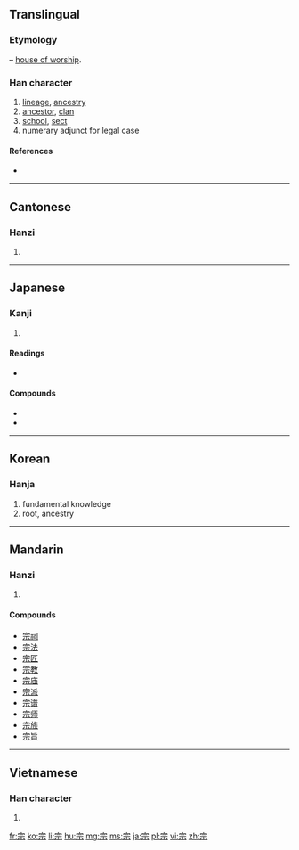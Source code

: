 ==Translingual==

===Etymology===
{{Han etyl}}
{{Han compound|宀|示|ls=ic|t1=house|t2=worship}} – [[house of worship]].

===Han character===
{{Han char|rn=40|rad=宀|as=05|sn=8|four=3090<sub>1</sub>|canj=十一一火 (JMMF)|ids=⿱[[宀]][[示]]}}

# [[lineage]], [[ancestry]]
# [[ancestor]], [[clan]]
# [[school]], [[sect]]
# numerary adjunct for legal case

====References====
* {{Han ref|kx=0283.140|dkj=07106|dj=0557.050|hdz=20917.110|uh=5B97|ud=23447|bh=A976|bd=43382}}

----

==Cantonese==

===Hanzi===
{{yue-hanzi|jyut=[[zung1]]|y=jung1}}

# {{defn|lang=yue|sort=宀05}}

----

==Japanese==

===Kanji===
{{ja-kanji|grade=6|rs=宀05}}

# {{defn|lang=ja|sort=宀05}}

====Readings====
* {{ja-readings|goon=[[そ]] (so)|kanon=[[そう]] (sō)|kanyoon=[[しゅう]] (shū)|kun=[[むね]] (mune), [[たっとぶ]] (tattobu)}}

====Compounds====
* {{term|宗派||religious [[sect]]|tr=しゅうは, shūha|sc=Jpan|lang=ja}}
* {{term|宗教||religion|tr=[[しゅうきょう]], [[shūkyō]]|lang=ja|sc=Jpan}}

----

==Korean==

===Hanja===
{{ko-hanja|hangeul=종|rv=jong|mr=chong}}

# fundamental knowledge
# root, ancestry
 
----

==Mandarin==

===Hanzi===
{{cmn-hanzi|pin=[[zōng]] ([[zong1]])|wg=tsung<sup>1</sup>}}

# {{defn|lang=cmn|sort=宀05}}

====Compounds====
* [[宗祠]]
* [[宗法]]
* [[宗匠]]
* [[宗教]]
* [[宗庙]]
* [[宗派]]
* [[宗谱]]
* [[宗师]]
* [[宗族]]
* [[宗旨]]

----

==Vietnamese==

===Han character===
{{vi-hantu|[[tông]], [[tong]], [[tôn]], [[tung]]|rs=宀05}}

# {{defn|lang=vi|sort=宀05}}

[[fr:宗]]
[[ko:宗]]
[[li:宗]]
[[hu:宗]]
[[mg:宗]]
[[ms:宗]]
[[ja:宗]]
[[pl:宗]]
[[vi:宗]]
[[zh:宗]]